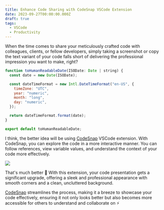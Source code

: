 ```yaml
---
title: Enhance Code Sharing with CodeSnap VSCode Extension
date: 2023-09-27T00:00:00.000Z
draft: true
tags:
  - VSCode
  - Productivity
---
```


When the time comes to share your meticulously crafted code with colleagues, clients, or fellow developers, simply taking a screenshot or copy the text variant of your code falls short of delivering the professional impression you want to make, right?

```javascript
function toHumanReadableDate(ISODate: Date | string) {
  const date = new Date(ISODate);

  const dateTimeFormat = new Intl.DateTimeFormat("en-US", {
    timeZone: "UTC",
    year: "numeric",
    month: "long",
    day: "numeric",
  });

  return dateTimeFormat.format(date);
}

export default toHumanReadableDate;
```

I think, the better idea will be using [CodeSnap](https://marketplace.visualstudio.com/items?itemName=adpyke.codesnap) VSCode extension. With CodeSnap, you can explore the code in a more interactive manner. You can follow references, view variable values, and understand the context of your code more effectively.

![](/post-images/condesnap-example.jpg)

That's much better 🤩 With this extension, your code presentation gets a significant upgrade, offering a sleek and professional appearance with smooth corners and a clean, uncluttered background.

[CodeSnap](https://marketplace.visualstudio.com/items?itemName=adpyke.codesnap) streamlines the process, making it a breeze to showcase your code effectively, ensuring it not only looks better but also becomes more accessible for others to understand and collaborate on ⚡️

